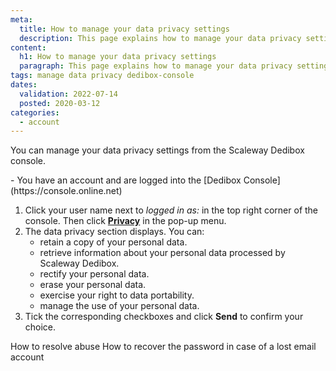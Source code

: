 ```yaml
---
meta:
  title: How to manage your data privacy settings 
  description: This page explains how to manage your data privacy settings.
content:
  h1: How to manage your data privacy settings 
  paragraph: This page explains how to manage your data privacy settings.
tags: manage data privacy dedibox-console
dates:
  validation: 2022-07-14
  posted: 2020-03-12
categories:
  - account
---
```


You can manage your data privacy settings from the Scaleway Dedibox console.

<Message type="requirement">
  - You have an account and are logged into the [Dedibox Console](https://console.online.net) 
</Message>


1. Click your user name next to _logged in as:_ in the top right corner of the console. Then click **[Privacy](https://console.infra.online.net/en/account/privacy)** in the pop-up menu.
    <Lightbox src="scaleway-dedibox-console-privacy-menu.webp" width="600" alt="" />
2. The data privacy section displays. You can:
    - retain a copy of your personal data.
    - retrieve information about your personal data processed by Scaleway Dedibox.
    - rectify your personal data.
    - erase your personal data.
    - exercise your right to data portability.
    - manage the use of your personal data.
3. Tick the corresponding checkboxes and click **Send** to confirm your choice.

<Navigation title="See Also">
  <PreviousButton to="/dedibox-console/my-account/how-to/resolve-abuse/">How to resolve abuse</PreviousButton>
  <NextButton to="/dedibox-console/my-account/how-to/recover-password-lost-email/">How to recover the password in case of a lost email account</NextButton>
</Navigation>
